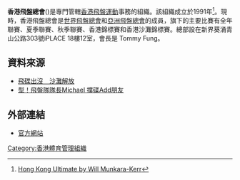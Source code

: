{{Infobox Organization
|name = 香港飛盤總會<br>Hong Kong Flying Disc Federation
|image_border =
|size =
|caption = 
|motto =
|type = 體育組織
|formation = 1991年
|headquarters = {{flagicon|HKG}} 灣仔駱克道353號27樓
|membership = 
|leader_title = 會長
|leader_name = Neil Gysel
|website = [http://www.hkupa.com/ 香港飛盤總會]
}}

'''香港飛盤總會'''({{lang|en|Hong Kong Flying Disc Federation}})是專門管轄[[香港|香港]][[飛盤|飛盤運動]]事務的組織。該組織成立於1991年<ref>[http://www.ultimateinterviews.com/2013/01/hong-kong-ultimate-by-will-munkara-kerr.html Hong Kong Ultimate by Will Munkara-Kerr]{{Dead link|date=2018年6月 |bot=InternetArchiveBot |fix-attempted=no }}</ref>。現時，香港飛盤總會是[[世界飛盤總會|世界飛盤總會]]和[[亞洲飛盤總會|亞洲飛盤總會]]的成員，旗下的主要比賽有全年聯賽、夏季聯賽、秋季聯賽、香港錦標賽和香港沙灘錦標賽。總部設在新界葵涌青山公路303號iPLACE 18樓12室，會長是 Tommy Fung。

== 資料來源 ==
{{reflist}}
* [http://hk.apple.nextmedia.com/supplement/culture/art/20110625/15372652 飛碟出沒　沙灘解放]
* [http://the-sun.on.cc/cnt/lifestyle/20101009/00481_001.html 型！飛盤隊隊長Michael 撲碟Add朋友]

==外部連結==
* [http://www.hkfdf.com/ 官方網站]

{{香港體育總會}}

[[Category:香港體育管理組織|Category:香港體育管理組織]]